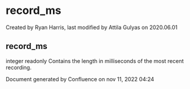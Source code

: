 
# record_ms 

 Created by  Ryan Harris, last modified by  Attila Gulyas on 2020.06.01

## record_ms

integer readonly Contains the length in milliseconds of the most recent recording.

Document generated by Confluence on nov 11, 2022 04:24
